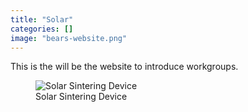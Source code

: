 ---
title: "Solar"
categories: []
image: "bears-website.png"
---


This is the will be the website to introduce workgroups.

![Solar Sintering Device](Solar_website.jpg)